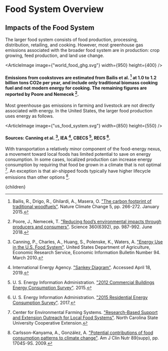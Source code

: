 


# Food System Overview

## Impacts of the Food System
The larger food system consists of food production, processing, distribution, retailing, and cooking. However, most greenhouse gas emissions associated with the broader food system are in production: crop growing, feed production, and land use change.

<ArticleImage image={"world_food_ghg.svg"} width={950} height={400} />
#### Emissions from cookstoves are estimated from Bailis et al. [^1] at 1.0 to 1.2 billion tons CO2e per year, and include only traditional biomass cooking fuel and not modern energy for cooking. The remaining figures are reported by Poore and Nemecek [^6].

Most greenhouse gas emissions in farming and livestock are not directly associated with energy. In the United States, the larger food production uses energy as follows.

<ArticleImage image={"us_food_system.svg"} width={850} height={550} />
#### Sources: Canning et al. [^2], IEA [^5], CBECS [^7], RECS [^8].

With transportation a relatively minor component of the food-energy nexus, a movement toward local foods has limited potential to save on energy consumption. In some cases, localized production can increase energy consumption by requiring that food be grown in a climate that is not optimal [^4]. An exception is that air-shipped foods typically have higher lifecycle emissions than other options [^3].

<FoodTradeSolution />

[^1]: Bailis, R., Drigo, R., Ghilardi, A., Masera, O. ["The carbon footprint of traditional woodfuels"](https://www.nature.com/articles/nclimate2491). Nature Climate Change 5, pp. 266-272. January 2015.

[^2]: Canning, P., Charles, A., Huang, S., Polenske, K., Waters, A. ["Energy Use in the U.S. Food System"](http://www.ers.usda.gov/publications/err-economic-research-report/err94.aspx). United States Department of Agriculture, Economic Research Service, Economic Information Bulletin Number 94. March 2010.

[^3]: Carlsson-Kanyama, A., González, A. ["Potential contributions of food consumption patterns to climate change"](http://ajcn.nutrition.org/content/89/5/1704S.short). Am J Clin Nutr 89(supp), pp. 1704S-9S. 2009.

[^4]: Center for Environmental Farming Systems. ["Research-Based Support and Extension Outreach for Local Food Systems"](http://www.cefs.ncsu.edu/resources/guides/research-based-support-for-local-food-systems.pdf). North Carolina State University Cooperative Extension.

[^5]: International Energy Agency. ["Sankey Diagram"](https://www.iea.org/Sankey/). Accessed April 18, 2019.

[^6]: Poore, J., Nemecek, T. ["Reducing food’s environmental impacts through producers and consumers"](https://science.sciencemag.org/content/360/6392/987). Science 360(6392), pp. 987-992. June 2018.

[^7]: U. S. Energy Information Administration. ["2012 Commercial Buildings Energy Consumption Survey"](https://www.eia.gov/consumption/commercial/). 2015.

[^8]: U. S. Energy Information Administration. ["2015 Residential Energy Consumption Survey"](https://www.eia.gov/consumption/residential/). 2017.

  <Article 
    focusAreaUrl={focusAreaUrl} 
    hierarchy={hierarchy} 
    site={site}
  >
    {children}
  </Article>